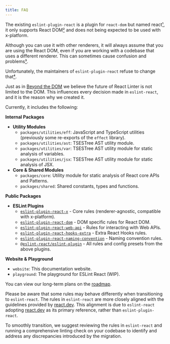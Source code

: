 ```yaml
---
title: FAQ
---
```



<Accordions>

<Accordion title="Why create eslint-react?">

The existing `eslint-plugin-react` is a plugin for `react-dom` but named react[¹], it only supports React DOM[²] and does not being expected to be used with x-platform.

Although you can use it with other renderers, it will always assume that you are using the React DOM, even if you are working with a codebase that uses a different renderer. This can sometimes cause confusion and problems[³].

Unfortunately, the maintainers of `eslint-plugin-react` refuse to change that[⁴].

Just as in [Beyond the DOM](https://legacy.reactjs.org/docs/design-principles.html#beyond-the-dom) we believe the future of React Linter is not limited to the DOM. This influences every decision made in `eslint-react`, and it is the reason why we created it.

</Accordion>

<Accordion title="What is included in eslint-react?">

Currently, it includes the following:

**Internal Packages**
  - **Utility Modules**
    - `packages/utilities/eff`: JavaScript and TypeScript utilities (previously some re-exports of the `effect` library).
    - `packages/utilities/ast`: TSESTree AST utility module.
    - `packages/utilities/var`: TSESTree AST utility module for static analysis of variables.
    - `packages/utilities/jsx`: TSESTree AST utility module for static analysis of JSX.
  - **Core & Shared Modules**
    - `packages/core`: Utility module for static analysis of React core APIs and Patterns.
    - `packages/shared`: Shared constants, types and functions.

**Public Packages**
  - **ESLint Plugins**
    - [`eslint-plugin-react-x`](https://github.com/Rel1cx/eslint-react/tree/main/packages/plugins/eslint-plugin-react-x) - Core rules (renderer-agnostic, compatible with x-platform).
    - [`eslint-plugin-react-dom`](https://github.com/Rel1cx/eslint-react/tree/main/packages/plugins/eslint-plugin-react-dom) - DOM specific rules for React DOM.
    - [`eslint-plugin-react-web-api`](https://github.com/Rel1cx/eslint-react/tree/main/packages/plugins/eslint-plugin-react-web-api) - Rules for interacting with Web APIs.
    - [`eslint-plugin-react-hooks-extra`](https://github.com/Rel1cx/eslint-react/tree/main/packages/plugins/eslint-plugin-react-hooks-extra) - Extra React Hooks rules.
    - [`eslint-plugin-react-naming-convention`](https://github.com/Rel1cx/eslint-react/tree/main/packages/plugins/eslint-plugin-react-naming-convention) - Naming convention rules.
    - [`@eslint-react/eslint-plugin`](https://www.npmjs.com/package/@eslint-react/eslint-plugin) - All rules and config presets from the above plugins.

**Website & Playground**
 - `website`: This documentation website.
 - `playground`: The playground for ESLint React (WIP).

You can view our long-term plans on the [roadmap](/roadmap#plugins-with-ecological-niche-explanation).

</Accordion>

<Accordion title="Is there anything to note about migrating from eslint-plugin-react to eslint-react?">

Please be aware that some rules may behave differently when transitioning to `eslint-react`. The rules in `eslint-react` are more closely aligned with the guidelines provided by [react.dev](https://react.dev). This alignment is due to `eslint-react` adopting [react.dev](https://react.dev) as its primary reference, rather than `eslint-plugin-react`.

To smoothly transition, we suggest reviewing the rules in `eslint-react` and running a comprehensive linting check on your codebase to identify and address any discrepancies introduced by the migration.

</Accordion>

</Accordions>

[¹]: https://github.com/jsx-eslint/eslint-plugin-react/issues/3423#issuecomment-1930936266
[²]: https://github.com/jsx-eslint/eslint-plugin-react/issues/3423#issuecomment-1314565853
[³]: https://github.com/pmndrs/gltf-react-three/issues/38#issuecomment-2057794974
[⁴]: https://github.com/jsx-eslint/eslint-plugin-react/issues/3423#issuecomment-1314644323
